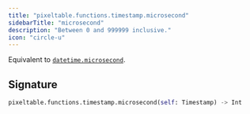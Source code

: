 ```yaml
---
title: "pixeltable.functions.timestamp.microsecond"
sidebarTitle: "microsecond"
description: "Between 0 and 999999 inclusive."
icon: "circle-u"
---
```

Equivalent to [`datetime.microsecond`](https://docs.python.org/3/library/datetime.html#datetime.datetime.microsecond).


## Signature

```python
pixeltable.functions.timestamp.microsecond(self: Timestamp) -> Int
```

